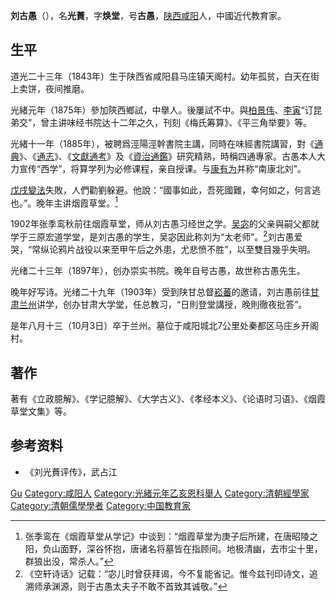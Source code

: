 {{Otheruses|other=名为刘古愚的其他人物|劉光第}}
{{Infobox Officeholder
|姓名= 劉光蕡
|圖像=File:劉光蕡.jpg
|nationality={{QING-1862}}
|出生 ={{1843年}}（[[道光|道光]]二十三年）
|birth_place={{QING-1862}}[[陕西省_(清)|陕西省]][[西安府|西安府]][[咸阳县|咸阳县]]天阁村（今属[[咸阳市|咸阳市]][[秦都区|秦都区]]马庄镇天阁村）
|逝世 ={{1903年10月3日}}（[[光绪|光绪]]二十九年八月十三日）
|death_place={{QING-1862}}[[甘肃省_(清)|陕西省]][[兰州府|兰州府]]
|字    = 焕唐
|號    = 古愚
|別名    = 
|出生日期 = 1843年
|出生地點 = 
|逝世日期 = 1903年
|逝世地點 = 
|死因    = 
|墓地    = 咸阳城北秦都区马庄乡天阁村
|籍貫    = 陕西咸阳人
|政黨    = 
|parents  = 
|配偶   =
|伴侶    = 
|relatives  =  
|children  =  
|著作    = 《烟霞草堂文集》《刘古愚先生全书》
|past    = 
}}
'''刘古愚'''（{{bd|1843年||1903年}}），名'''光蕡'''，字'''焕堂'''，号'''古愚'''，[[陕西|陕西]][[咸阳|咸阳]]人，中國近代教育家。

== 生平 ==
道光二十三年（1843年）生于陕西省咸阳县马庄镇天阁村。幼年孤贫，白天在街上卖饼，夜间推磨。

光緒元年（1875年）參加陝西鄉試，中擧人。後屢試不中。與[[柏景伟|柏景伟]]、[[李寅|李寅]]“订昆弟交”，曾主讲味经书院达十二年之久，刊刻《梅氏筹算》、《平三角举要》等。

光緒十一年（1885年），被聘爲涇陽涇幹書院主講，同時在味經書院講習，對《[[通典|通典]]》、《[[通志|通志]]》、《[[文獻通考|文獻通考]]》及《[[資治通鑑|資治通鑑]]》研究精熟，時稱四通專家。古愚本人大力宣传“西学”，将算学列为必修课程，亲自授课。与[[康有为|康有为]]并称“南康北刘”。

[[戊戌變法|戊戌變法]]失敗，人們勸劉躲避。他說：“國事如此，吾死國難，幸何如之，何言逃也。”。晚年主讲烟霞草堂。<ref>张季鸾在《烟霞草堂从学记》中谈到：“烟霞草堂为庚子后所建，在唐昭陵之阳，负山面野，深谷怀抱，唐诸名将墓皆在指顾间。地极清幽，去市尘十里，群狼出没，常杀人。”</ref>

1902年张季鸾秋前往烟霞草堂，师从刘古愚习经世之学。[[吴宓|吴宓]]的父亲與嗣父都就学于三原宏道学堂，是刘古愚的学生，吴宓因此称刘为“太老师”。<ref>《空轩诗话》记载：“宓儿时曾获拜谒，今不复能省记。惟今兹刊印诗文，追溯师承渊源，则于古愚太夫子不敢不首致其诚敬。”</ref>刘古愚爱哭，“常纵论鸦片战役以来至甲午后之外患，尤悲愤不胜”，以至雙目幾乎失明。

光绪二十三年（1897年），创办崇实书院。晚年自号古愚，故世称古愚先生。

晚年好写诗。光绪二十九年（1903年）受到陕甘总督[[崧蕃|崧蕃]]的邀请，刘古愚前往[[甘肃|甘肃]][[兰州|兰州]]讲学，创办甘肃大学堂，任总教习，“日則登堂講授，晚則徹夜批答”。

是年八月十三（10月3日）卒于兰州。墓位于咸阳城北7公里处秦都区马庄乡开阁村。

== 著作 ==
著有《立政臆解》、《学记臆解》、《大学古义》、《孝经本义》、《论语时习语》、《烟霞草堂文集》等。

== 参考资料 ==
{{reflist}}
*《刘光蕡评传》，武占江

{{Authority control}}
{{DEFAULTSORT:Liu刘}}
[[Category:刘姓|Gu]]
[[Category:咸阳人|Category:咸阳人]]
[[Category:光緒元年乙亥恩科舉人|Category:光緒元年乙亥恩科舉人]]
[[Category:清朝經學家|Category:清朝經學家]]
[[Category:清朝儒學學者|Category:清朝儒學學者]]
[[Category:中国教育家|Category:中国教育家]]